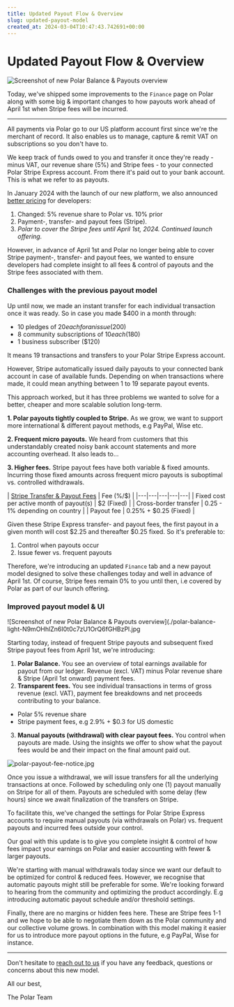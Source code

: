 ```yaml
---
title: Updated Payout Flow & Overview
slug: updated-payout-model
created_at: 2024-03-04T10:47:43.742691+00:00
---
```


# Updated Payout Flow & Overview

![Screenshot of new Polar Balance & Payouts overview](./polar-balance-light-N9mOHhlZn6I0t0c7zU1OrQ6fGHBzPl.jpg)

Today, we've shipped some improvements to the `Finance` page on Polar along with some big & important changes to how payouts work ahead of April 1st when Stripe fees will be incurred.

---

All payments via Polar go to our US platform account first since we're the merchant of record. It also enables us to manage, capture & remit VAT on subscriptions so you don't have to.

We keep track of funds owed to you and transfer it once they're ready - minus VAT, our revenue share (5%) and Stripe fees - to your connected Polar Stripe Express account. From there it's paid out to your bank account. This is what we refer to as payouts. 

In January 2024 with the launch of our new platform, we also announced [better pricing](https://polar.sh/polarsource/posts/better-pricing) for developers:
1. Changed: 5% revenue share to Polar vs. 10% prior
2. Payment-, transfer- and payout fees (Stripe). 
3. _Polar to cover the Stripe fees until April 1st, 2024. Continued launch offering._

However, in advance of April 1st and Polar no longer being able to cover Stripe payment-, transfer- and payout fees, we wanted to ensure developers had complete insight to all fees & control of payouts and the Stripe fees associated with them.

### Challenges with the previous payout model

Up until now, we made an instant transfer for each individual transaction once it was ready. So in case you made $400 in a month through:
- 10 pledges of $20 each for an issue ($200)
- 8 community subscriptions of $10 each ($180)
- 1 business subscriber ($120)

It means 19 transactions and transfers to your Polar Stripe Express account. 

However, Stripe automatically issued daily payouts to your connected bank account in case of available funds. Depending on when transactions where made, it could mean anything between 1 to 19 separate payout events.

This approach worked, but it has three problems we wanted to solve for a better, cheaper and more scalable solution long-term.

**1. Polar payouts tightly coupled to Stripe.** 
As we grow, we want to support more international & different payout methods, e.g PayPal, Wise etc. 

**2. Frequent micro payouts.** 
We heard from customers that this understandably created noisy bank account statements and more accounting overhead. It also leads to...

**3. Higher fees.** Stripe payout fees have both variable & fixed amounts. Incurring those fixed amounts across frequent micro payouts is suboptimal vs. controlled withdrawals. 

| [Stripe Transfer & Payout Fees](https://stripe.com/connect/pricing) |  Fee (%/$) |
|---|---|---|---|---|
|  Fixed cost per active month of payout(s) | $2 (Fixed)  |
|  Cross-border transfer |  0.25 - 1% depending on country  | 
|  Payout fee | 0.25% + $0.25 (Fixed)  |  

Given these Stripe Express transfer- and payout fees, the first payout in a given month will cost $2.25 and thereafter $0.25 fixed. So it's preferable to:
1. Control when payouts occur
2. Issue fewer vs. frequent payouts

Therefore, we're introducing an updated `Finance` tab and a new payout model designed to solve these challenges today and well in advance of April 1st. Of course, Stripe fees remain 0% to you until then, i.e covered by Polar as part of our launch offering.

### Improved payout model & UI

![Screenshot of new Polar Balance & Payouts overview](./polar-balance-light-N9mOHhlZn6I0t0c7zU1OrQ6fGHBzPl.jpg

Starting today, instead of frequent Stripe payouts and subsequent fixed Stripe payout fees from April 1st, we're introducing:
1. **Polar Balance.** You see an overview of total earnings available for payout from our ledger. Revenue (excl. VAT) minus Polar revenue share & Stripe (April 1st onward) payment fees.
2. **Transparent fees.** You see individual transactions in terms of gross revenue (excl. VAT), payment fee breakdowns and net proceeds contributing to your balance.
- Polar 5% revenue share
- Stripe payment fees, e.g 2.9% + $0.3 for US domestic
3. **Manual payouts (withdrawal) with clear payout fees.** You control when payouts are made. Using the insights we offer to show what the payout fees would be and their impact on the final amount paid out. 

![polar-payout-fee-notice.jpg](https://7vk6rcnylug0u6hg.public.blob.vercel-storage.com/polar-payout-fee-notice-bdEO7Guik7ObAMSnXXG3n1MLribfVV.jpg) 

Once you issue a withdrawal, we will issue transfers for all the underlying transactions at once. Followed by scheduling only one (1) payout manually on Stripe for all of them. Payouts are scheduled with some delay (few hours) since we await finalization of the transfers on Stripe.

To facilitate this, we've changed the settings for Polar Stripe Express accounts to require manual payouts (via withdrawals on Polar) vs. frequent payouts and incurred fees outside your control.

Our goal with this update is to give you complete insight & control of how fees impact your earnings on Polar and easier accounting with fewer & larger payouts.

We're starting with manual withdrawals today since we want our default to be optimized for control & reduced fees. However, we recognise that automatic payouts might still be preferable for some. We're looking forward to hearing from the community and optimizing the product accordingly. E.g introducing automatic payout schedule and/or threshold settings. 

Finally, there are no margins or hidden fees here. These are Stripe fees 1-1 and we hope to be able to negotiate them down as the Polar community and our collective volume grows. In combination with this model making it easier for us to introduce more payout options in the future, e.g PayPal, Wise for instance.

--------

Don't hesitate to [reach out to us](https://docs.polar.sh/support/) if you have any feedback, questions or concerns about this new model.

All our best,

The Polar Team
